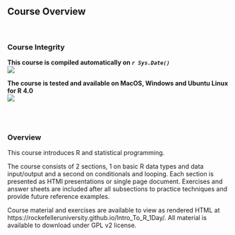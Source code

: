 ## Course Overview
<br>

### Course Integrity
**This course is compiled automatically on _`r Sys.Date()`_ **
<br>
[<img src="https://github.com/RockefellerUniversity/Intro_To_R_1Day/workflows/R-CMD-check-bioc/badge.svg">](https://github.com/RockefellerUniversity/Intro_To_R_1Day/actions?query=workflow%3AR-CMD-check-bioc)

**The course is tested and available on MacOS, Windows and Ubuntu Linux for R 4.0**
<br>
[<img src="https://github.com/RockefellerUniversity/Intro_To_R_1Day/workflows/R-CMD-check/badge.svg">](https://github.com/RockefellerUniversity/Intro_To_R_1Day/actions?query=workflow%3AR-CMD-check)

<br>
<br>

### Overview
This course introduces R and statistical programming.

The course consists of 2 sections, 1 on basic R data types and data input/output and a second on conditionals and looping.
Each section is presented as HTMl presentations or single page document. Exercises and answer sheets are included after all subsections to practice techniques and provide future reference examples.

Course material and exercises are available to view as rendered HTML at https://rockefelleruniversity.github.io/Intro_To_R_1Day/.
All material is available to download under GPL v2 license.

